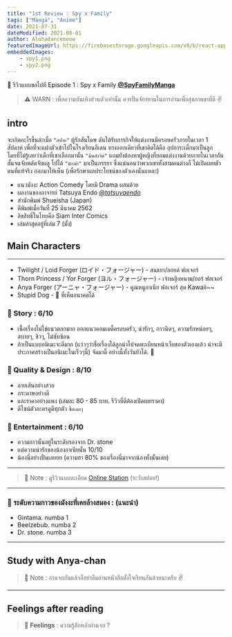```yaml
---
title: "1st Review : Spy x Family"
tags: ["Manga", "Anime"]
date: 2021-07-31
dateModified: 2021-08-01
author: Alohadancemeow
featuredImageUrl: https://firebasestorage.googleapis.com/v0/b/react-app-c5b35.appspot.com/o/spy%20x%20family.jpg?alt=media&token=95211cd5-4176-4c37-b291-9b4177a67e22
embeddedImages:
    - spy1.png
    - spy2.png
---
```


<!-- For reaction box -->


📆 รีวิวแบบขอไปที Episode 1 : Spy x Family [**@SpyFamilyManga**](https://twitter.com/spyfamilymanga?lang=en)

> ⚠️ WARN : เพื่อความบันเทิงส่วนตัวเท่านั้น ควรปั่นจักรยานในการอ่านเพื่อสุขภาพขาที่ดี ✌️

## intro

จะเกิดอะไรขึ้นล่ะเมื่อ `"สปาย"` ผู้รักสันโดษ ดันได้รับภารกิจให้แต่งงานมีครอบครัวภายในเวลา 1 สัปดาห์ 
เพื่อที่จะแฝงตัวเข้าไปในโรงเรียนอีเดน ทางออกเดียวที่เขาคิดได้คือ อุปการะเด็กมาเป็นลูกโดยที่ไม่รู้เลยว่าเด็กที่เขาเลือกมานั้น `"มีพลังจิต"`
แถมยังต้องหาผู้หญิงที่ยอมแต่งงานด้วยภายในเวลาอันสั้นจนจับพลัดจับผลู ไปได้ `"นักฆ่า"` มาเป็นภรรยา 
ซึ่งแน่นอนว่าพวกเขาทั้งสามคนต่างก็ ไม่เปิดเผยตัวตนที่แท้จริง ออกมาให้เห็น (เพื่อรักษาผลประโยชน์ของตัวเองนั่นแหละ)

- แนวมังงะ Action Comedy โดยมี Drama ผสมด้วย
- ผลงานของอาจารย์ Tatsuya Endo [@_tatsuyaendo_](https://twitter.com/_tatsuyaendo_)
- สำนักพิมพ์ Shueisha (Japan)
- ตีพิมพ์เมื่อวันที่ 25 มีนาคม 2562
- ลิขสิทธิ์ในไทยคือ Siam Inter Comics
- เล่มล่าสุดอยู่ที่เล่ม 7 (มั้ง)

## Main Characters

<GatsbyImage image={props.embedded.image1} />

---


- Twilight / Loid Forger (ロイド・フォージャー) - สนธยา/ลอยด์ ฟอเจอร์
- Thorn Princess  / Yor Forger (ヨル・フォージャー) - เจ้าหญิงหนาม/ยอร์ ฟอเจอร์
- Anya Forger (アーニャ・フォージャー) - คุุณหนูอาเนีย ฟอเจอร์ สุด Kawaii~~
- Stupid Dog - 🐶 ที่เห็นอนาคตได้

### 📝 Story : 6/10

- เนื้อเรื่องไม่ใช่แนวตลกมาก ออกแนวคอมเมดี้ครอบครัว, น่ารักๆ, กาวนิดๆ, ความรักหน่อยๆ, สบายๆ, ชิวๆ, ไม่ซับซ้อน
- ถ้าเป็นแบบอนิเมะจะดีมาก (แว่วๆว่าชื่อเรื่องได้ถูกนำไปจดทะเบียนหน้าเว็บของตัวเองแล้ว น่าจะมีประกาศสร้างเป็นอนิเมะในเร็วๆนี้) จัดมาดิ๊ อย่างนี้ทั้งวันยังได้. 🦝

### 📝 Quality & Design : 8/10

- ลายเส้นอย่างสวย 
- กระดาษอย่างดี 
- และราคาอย่างแพง (เล่มละ 80 - 85 บาท. รีวิวที่ดีต้องเปิดเผยราคา) 
- ดีไซน์ตัวละครดูดีทุกตัว `ซื้อเลยๆ`

### 📝 Entertainment : 6/10

- ความกาวนั้นอยู่ในระดับรองจาก Dr. stone 
- แต่ความน่ารักของน้องอาเนียนั้น 10/10
- น้องนี่อย่างปั่นเลยยย (ความฮา 80% ของเรื่องนี่มาจากน้องทั้งนั้นเลย)

<GatsbyImage image={props.embedded.image2} />

---

> 📝 Note : ดูรีวิวแบบละเอียด [Online Station](https://www.youtube.com/watch?v=LgI5LXWLCWI&ab_channel=OnlineStation) (ระวังสปอย!)

---

<Divider />

### 📍 ระดับความกาวของมังงะที่เคยล้างสมอง : (แนะนำ)

- Gintama. numba 1
- Beelzebub. numba 2
- Dr. stone. numba 3

---

## Study with Anya-chan

> 📝 Note : อ่านจบกันแล้วก็อย่าลืมอ่านหนังสือตั้งใจเรียนกันด้วยนะครับ ✌️

<YouTube youTubeId="aQ39YQE-CdQ" />

---

<Divider />
<Divider />

## Feelings after reading

> 🎵 **Feelings** : ความรู้สึกหลังอ่านจบ ?

<Box>
  <RecationBox />
</Box>
<Divider />